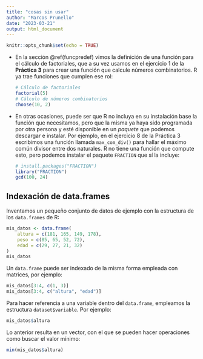 ```yaml
---
title: "cosas sin usar"
author: "Marcos Prunello"
date: "2023-03-21"
output: html_document
---
```


```r
knitr::opts_chunk$set(echo = TRUE)
```

- En la sección \@ref(funcpredef) vimos la definición de una función para el cálculo de factoriales, que a su vez usamos en el ejercicio 1 de la **Práctica 3** para crear una función que calcule números combinatorios. R ya trae funciones que cumplen ese rol:

	```r
	# Cálculo de factoriales
	factorial(5)
	# Cálculo de números combinatorios
	choose(10, 2)
	```


- En otras ocasiones, puede ser que R no incluya en su instalación base la función que necesitamos, pero que la misma ya haya sido programada por otra persona y esté disponible en un *paquete* que podemos descargar e instalar. Por ejemplo, en el ejercicio 8 de la Práctica 3 escribimos una función llamada `max_com_div()` para hallar el máximo común divisor entre dos naturales. R no tiene una función que compute esto, pero podemos instalar el paquete `FRACTION` que sí la incluye:

	```r
	# install.packages("FRACTION")
	library("FRACTION")
	gcd(100, 24)
	```




## Indexación de data.frames

Inventamos un pequeño conjunto de datos de ejemplo con la estructura de los `data.frames` de R:

```r
mis_datos <- data.frame(
    altura = c(181, 165, 149, 178),
    peso = c(85, 65, 52, 72),
    edad = c(29, 27, 21, 32)
)
mis_datos
```

Un `data.frame` puede ser indexado de la misma forma empleada con matrices, por ejemplo:

```r
mis_datos[3:4, c(1, 3)]
mis_datos[3:4, c("altura", "edad")]
```

Para hacer referencia a una variable dentro del `data.frame`, empleamos la estructura `dataset$variable`. Por ejemplo:

```r
mis_datos$altura
```

Lo anterior resulta en un vector, con el que se pueden hacer operaciones como buscar el valor mínimo:

```r
min(mis_datos$altura)
```
